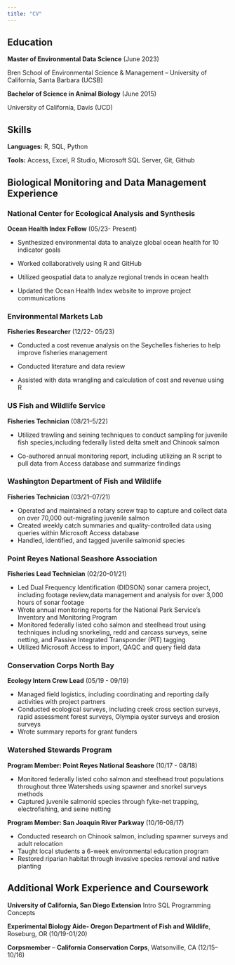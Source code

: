 ```yaml
---
title: "CV"
---
```


## Education

**Master of Environmental Data Science** (June 2023)

Bren School of Environmental Science & Management -- University of California, Santa Barbara (UCSB)

**Bachelor of Science in Animal Biology** (June 2015)

University of California, Davis (UCD)

## Skills

**Languages:** R, SQL, Python

**Tools:** Access, Excel, R Studio, Microsoft SQL Server, Git, Github

## **Biological Monitoring and Data Management Experience**

### National Center for Ecological Analysis and Synthesis

**Ocean Health Index Fellow** (05/23- Present)

-   Synthesized environmental data to analyze global ocean health for 10 indicator goals

-   Worked collaboratively using R and GitHub

-   Utilized geospatial data to analyze regional trends in ocean health

-   Updated the Ocean Health Index website to improve project communications

### Environmental Markets Lab

**Fisheries Researcher** (12/22- 05/23)

-   Conducted a cost revenue analysis on the Seychelles fisheries to help improve fisheries management

-   Conducted literature and data review

-   Assisted with data wrangling and calculation of cost and revenue using R

### US Fish and Wildlife Service

**Fisheries Technician** (08/21--5/22)

-   Utilized trawling and seining techniques to conduct sampling for juvenile fish species,including federally listed delta smelt and Chinook salmon

-   Co-authored annual monitoring report, including utilizing an R script to pull data from Access database and summarize findings

### Washington Department of Fish and Wildlife

**Fisheries Technician** (03/21--07/21)

-   Operated and maintained a rotary screw trap to capture and collect data on over 70,000 out-migrating juvenile salmon
-   Created weekly catch summaries and quality-controlled data using queries within Microsoft Access database
-   Handled, identified, and tagged juvenile salmonid species

### Point Reyes National Seashore Association

**Fisheries Lead Technician** (02/20-01/21)

-   Led Dual Frequency Identification (DIDSON) sonar camera project, including footage review,data management and analysis for over 3,000 hours of sonar footage
-   Wrote annual monitoring reports for the National Park Service's Inventory and Monitoring Program
-   Monitored federally listed coho salmon and steelhead trout using techniques including snorkeling, redd and carcass surveys, seine netting, and Passive Integrated Transponder (PIT) tagging
-   Utilized Microsoft Access to import, QAQC and query field data

### Conservation Corps North Bay

**Ecology Intern Crew Lead** (05/19 - 09/19)

-   Managed field logistics, including coordinating and reporting daily activities with project partners
-   Conducted ecological surveys, including creek cross section surveys, rapid assessment forest surveys, Olympia oyster surveys and erosion surveys
-   Wrote summary reports for grant funders

### Watershed Stewards Program

**Program Member: Point Reyes National Seashore** (10/17 - 08/18)

-   Monitored federally listed coho salmon and steelhead trout populations throughout three Watersheds using spawner and snorkel surveys methods
-   Captured juvenile salmonid species through fyke-net trapping, electrofishing, and seine netting

**Program Member: San Joaquin River Parkway** (10/16-08/17)

-   Conducted research on Chinook salmon, including spawner surveys and adult relocation
-   Taught local students a 6-week environmental education program
-   Restored riparian habitat through invasive species removal and native planting

## Additional Work Experience and Coursework

**University of California, San Diego Extension** Intro SQL Programming Concepts

**Experimental Biology Aide- Oregon Department of Fish and Wildlife**, Roseburg, OR (10/19-01/20)

**Corpsmember** -- **California Conservation Corps**, Watsonville, CA (12/15--10/16)

